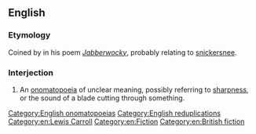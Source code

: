 ==English==

===Etymology===
Coined by {{w|Lewis Carroll}} in his poem ''[[s:Jabberwocky|Jabberwocky]]'', probably relating to [[snickersnee]].

===Interjection===
{{en-interj}}

# An [[onomatopoeia]] of unclear meaning, possibly referring to [[sharpness]], or the sound of a blade cutting through something.

[[Category:English onomatopoeias]]
[[Category:English reduplications]]
[[Category:en:Lewis Carroll]]
[[Category:en:Fiction]]
[[Category:en:British fiction]]